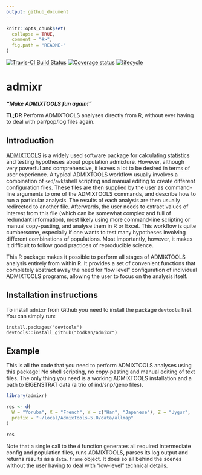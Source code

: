 ```yaml
---
output: github_document
---
```


<!-- README.md is generated from README.Rmd. Please edit that file -->

```r
knitr::opts_chunk$set(
  collapse = TRUE,
  comment = "#>",
  fig.path = "README-"
)
```

[![Travis-CI Build Status](https://travis-ci.org/bodkan/admixr.svg?branch=master)](https://travis-ci.org/bodkan/admixr) [![Coverage status](https://codecov.io/gh/bodkan/admixr/branch/master/graph/badge.svg)](https://codecov.io/github/bodkan/admixr?branch=master) [![lifecycle](https://img.shields.io/badge/lifecycle-maturing-blue.svg)](https://www.tidyverse.org/lifecycle/#maturing)

# admixr

_**"Make ADMIXTOOLS fun again!"**_

**TL;DR** Perform ADMIXTOOLS analyses directly from R, without ever having to
deal with par/pop/log files again.

## Introduction

[ADMIXTOOLS](http://www.genetics.org/content/192/3/1065) is a widely used
software package for calculating statistics and testing hypotheses about
population admixture. However, although very powerful and comprehensive, it
leaves a lot to be desired in terms of user experience. A typical ADMIXTOOLS
workflow usually involves a combination of `sed`/`awk`/shell scripting and
manual editing to create different configuration files. These files are then
supplied by the user as command-line arguments to one of the ADMIXTOOLS
commands, and describe how to run  a particular analysis. The results of each
analysis are then usually redirected to another file. Afterwards, the user
needs to extract values of interest from this file (which can be somewhat
complex and full of redundant information), most likely using more command-line
scripting or manual copy-pasting, and analyse them in R or Excel. This workflow
is quite cumbersome, especially if one wants to test many hypotheses involving
different combinations of populations. Most importantly, however, it makes it
difficult to follow good practices of reproducible science.

This R package makes it possible to perform all stages of ADMIXTOOLS
analysis entirely from within R. It provides a set of convenient functions that
completely abstract away the need for "low level" configuration of individual
ADMIXTOOLS programs, allowing the user to focus on the analysis itself.

## Installation instructions

To install `admixr` from Github you need to install the package `devtools`
first. You can simply run:

```
install.packages("devtools")
devtools::install_github("bodkan/admixr")
```

## Example

This is all the code that you need to perform ADMIXTOOLS analyses using this
package! No shell scripting, no copy-pasting and manual editing of text files.
The only thing you need is a working ADMIXTOOLS installation and a path to
EIGENSTRAT data (a trio of ind/snp/geno files).

```r
library(admixr)

res <- d(
  W = "Yoruba", X = "French", Y = c("Han", "Japanese"), Z = "Uygur",
  prefix = "~/local/AdmixTools-5.0/data/allmap"
)

res
```

Note that a single call to the `d` function generates all required
intermediate config and population files, runs ADMIXTOOLS, parses its log
output and returns results as a `data.frame` object. It does so all behind
the scenes without the user having to deal with "low-level" technical details.
